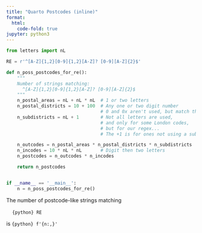 ```yaml
---
title: "Quarto Postcodes (inline)"
format:
  html:
    code-fold: true
jupyter: python3
---
```


```python
from letters import nL

RE = r'^[A-Z]{1,2}[0-9]{1,2}[A-Z]? [0-9][A-Z]{2}$'

def n_poss_postcodes_for_re():
    """
    Number of strings matching:
      ^[A-Z]{1,2}[0-9]{1,2}[A-Z]? [0-9][A-Z]{2}$
    """
    n_postal_areas = nL + nL * nL  # 1 or two letters
    n_postal_districts = 10 + 100  # Any one or two digit number
                                   # 0 and 0x aren't used, but match the regex
    n_subdistricts = nL + 1        # Not all letters are used,
                                   # and only for some London codes,
                                   # but for our regex...
                                   # The +1 is for ones not using a subdistrict

    n_outcodes = n_postal_areas * n_postal_districts * n_subdistricts
    n_incodes = 10 * nL * nL       # Digit then two letters
    n_postcodes = n_outcodes * n_incodes

    return n_postcodes


if __name__ == '__main__':
    n = n_poss_postcodes_for_re()
```
The number of postcode-like strings matching

    `{python} RE`

is `{python} f'{n:,}'`
